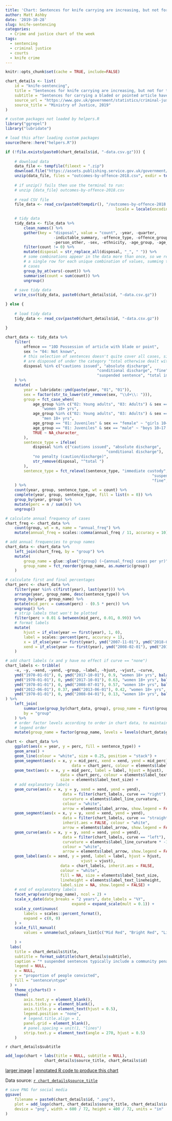 ```yaml
---
title: 'Chart: Sentences for knife carrying are increasing, but not for teens'
author: Matt Ashby
date: '2019-10-28'
slug: knife-sentencing
categories:
  - Crime and justice chart of the week
tags:
  - sentencing
  - criminal justice
  - courts
  - knife crime
---
```


```r
knitr::opts_chunk$set(cache = TRUE, include=FALSE)
```

```r
chart_details <- list(
	id = "knife-sentencing",
	title = "Sentences for knife carrying are increasing, but not for teens",
	subtitle = "Sentences for carrying a bladed or pointed article have become more severe for adults over the past decade, with 41% of men now going to prison on conviction. For younger offenders, the picture is different: half of girls and a third of boys caught with a knife receive no penalty – a proportion that is largely unchanged since 2008 – while fewer than one in ten receive a custodial sentence.",
	source_url = "https://www.gov.uk/government/statistics/criminal-justice-system-statistics-quarterly-december-2018",
	source_title = "Ministry of Justice, 2019"
)
```

```r
# custom packages not loaded by helpers.R
library("ggrepel")
library("lubridate")

# load this after loading custom packages
source(here::here("helpers.R"))
```

```r
if (!file.exists(paste0(chart_details$id, "-data.csv.gz"))) {
	
	# download data
	data_file <- tempfile(fileext = ".zip")
	download.file("https://assets.publishing.service.gov.uk/government/uploads/system/uploads/attachment_data/file/804669/Data-behind-interactive-tools-csv.zip", destfile = data_file)
	unzip(data_file, files = "outcomes-by-offence-2018.csv", exdir = tempdir())
	
	# if unzip() fails then use the terminal to run:
	# unzip {data_file} outcomes-by-offence-2018.csv
	
	# read CSV file
	file_data <- read_csv(paste0(tempdir(), "/outcomes-by-offence-2018.csv"), 
												locale = locale(encoding = "latin1"))

	# tidy data
	tidy_data <- file_data %>% 
		clean_names() %>% 
		gather(key = "disposal", value = "count", -year, -quarter, 
					 -indictable_summary, -offence_type, -offence_group, -offence, 
					 -person_other, -sex, -ethnicity, -age_group, -age_range) %>% 
		filter(count != 0) %>% 
		mutate(disposal = str_replace_all(disposal, "_", " ")) %>% 
		# some combinations appear in the data more than once, so we reduce these to
		# a single row for each unique combination of values, summing the count of
		# cases
		group_by_at(vars(-count)) %>% 
		summarise(count = sum(count)) %>% 
		ungroup()
	
	# save tidy data
	write_csv(tidy_data, paste0(chart_details$id, "-data.csv.gz"))	

} else {
	
	# load tidy data
	tidy_data <- read_csv(paste0(chart_details$id, "-data.csv.gz"))
	
}
```

```r
chart_data <- tidy_data %>% 
	filter(
		offence == "10D Possession of article with blade or point", 
		sex != "04: Not known", 
		# this selection of sentences doesn't quite cover all cases, since a few
		# are disposed of under the category "total otherwise dealt with"
		disposal %in% c("cautions issued", "absolute discharge", 
										"conditional discharge", "fine", "total community sentence", 
										"suspended sentence", "total immediate custody")
	) %>% 
	mutate(
		year = lubridate::ymd(paste(year, "01", "01")),
		sex = factor(str_to_lower(str_remove(sex, "\\d+\\: "))),
		group = fct_case_when(
			age_group %in% c("02: Young adults", "03: Adults") & sex == "female" ~ 
				"women 18+ yrs",
			age_group %in% c("02: Young adults", "03: Adults") & sex == "male" ~ 
				"men 18+ yrs",
			age_group == "01: Juveniles" & sex == "female" ~ "girls 10–17 yrs",
			age_group == "01: Juveniles" & sex == "male" ~ "boys 10–17 yrs",
			TRUE ~ NA_character_
		),
		sentence_type = ifelse(
			disposal %in% c("cautions issued", "absolute discharge", 
											"conditional discharge"),
			"no penalty (caution/discharge)",
			str_remove(disposal, "^total ")
		),
		sentence_type = fct_relevel(sentence_type, "immediate custody",
																"suspended sentence", "community sentence",
																"fine", "no penalty (caution/discharge)")
	) %>% 
	count(year, group, sentence_type, wt = count) %>% 
	complete(year, group, sentence_type, fill = list(n = 0)) %>% 
	group_by(year, group) %>% 
	mutate(perc = n / sum(n)) %>% 
	ungroup()

# calculate annual frequency of cases
chart_freq <- chart_data %>% 
	count(group, wt = n, name = "annual_freq") %>% 
	mutate(annual_freq = scales::comma(annual_freq / 11, accuracy = 10))

# add annual frequencies to group names
chart_data <- chart_data %>% 
	left_join(chart_freq, by = "group") %>% 
	mutate(
		group_name = glue::glue("{group} (~{annual_freq} cases per yr)"),
		group_name = fct_reorder(group_name, as.numeric(group))
	)

# calculate first and final percentages
chart_perc <- chart_data %>% 
	filter(year %in% c(first(year), last(year))) %>% 
	arrange(year, group_name, desc(sentence_type)) %>% 
	group_by(year, group_name) %>% 
	mutate(mid_perc = cumsum(perc) - (0.5 * perc)) %>% 
	ungroup() %>% 
	# strip labels that won't be plotted
	filter(perc > 0.01 & between(mid_perc, 0.01, 0.99)) %>% 
	# format labels
	mutate(
		hjust = if_else(year == first(year), 1, 0),
		label = scales::percent(perc, accuracy = 1),
		x = if_else(year == first(year), ymd("2007-11-01"), ymd("2018-03-01")),
		xend = if_else(year == first(year), ymd("2008-02-01"), ymd("2017-12-01"))
	)

# add chart labels (x and y have no effect if curve == "none")
chart_labels <- tribble(
	~x, ~y, ~xend, ~yend, ~group, ~label, ~hjust, ~vjust, ~curve,
	ymd("1970-01-01"), 0, ymd("2017-10-01"), 0.9, "women 18+ yrs", balance_lines("immediate custody", 2), "right", "middle", "none",
	ymd("1970-01-01"), 0, ymd("2017-10-01"), 0.63, "women 18+ yrs", balance_lines("suspended sentence*", 2), "right", "middle", "none",
	ymd("1970-01-01"), 0, ymd("2008-07-01"), 0.57, "women 18+ yrs", balance_lines("community penalty (e.g. unpaid work)", 2), "left", "middle", "none",
	ymd("2012-06-01"), 0.37, ymd("2013-06-01"), 0.42, "women 18+ yrs", "fine", "left", "middle", "left",
	ymd("1970-01-01"), 0, ymd("2008-04-01"), 0.13, "women 18+ yrs", balance_lines("no penalty (caution or absolute/conditional discharge)", 2), "left", "middle", "none"
) %>% 
	left_join(
		summarise(group_by(chart_data, group), group_name = first(group_name)),
		by = "group"
	) %>% 
	# order factor levels according to order in chart data, to maintain facet and
	# legend order
	mutate(group_name = factor(group_name, levels = levels(chart_data$group_name)))

```

```r
chart <- chart_data %>% 
	ggplot(aes(x = year, y = perc, fill = sentence_type)) + 
	geom_area() + 
	geom_line(colour = "white", size = 0.25, position = "stack") +
	geom_segment(aes(x = x, y = mid_perc, xend = xend, yend = mid_perc), 
							 data = chart_perc, colour = elements$label_line_colour) +
	geom_text(aes(x = x, y = mid_perc, label = label, hjust = hjust), 
						data = chart_perc, colour = elements$label_text_colour, 
						size = elements$label_text_size) +
	# add explanatory labels
	geom_curve(aes(x = x, y = y, xend = xend, yend = yend),
						 data = filter(chart_labels, curve == "right"), inherit.aes = FALSE, 
						 curvature = elements$label_line_curvature, 
						 colour = "white", 
						 arrow = elements$label_arrow, show.legend = FALSE) +
	geom_segment(aes(x = x, y = y, xend = xend, yend = yend),
						 data = filter(chart_labels, curve == "straight"), 
						 inherit.aes = FALSE, colour = "white", 
						 arrow = elements$label_arrow, show.legend = FALSE) +
	geom_curve(aes(x = x, y = y, xend = xend, yend = yend),
						 data = filter(chart_labels, curve == "left"), inherit.aes = FALSE, 
						 curvature = elements$label_line_curvature * -1, 
						 colour = "white", 
						 arrow = elements$label_arrow, show.legend = FALSE) +
	geom_label(aes(x = xend, y = yend, label = label, hjust = hjust, 
								 vjust = vjust),
						data = chart_labels, inherit.aes = FALSE, 
						colour = "white",
						fill = NA, size = elements$label_text_size, 
						lineheight = elements$label_text_lineheight,
						label.size = NA, show.legend = FALSE) +
	# end of explanatory labels
	facet_wrap(vars(group_name), ncol = 2) +
	scale_x_date(date_breaks = "2 years", date_labels = "%Y", 
							 expand = expand_scale(mult = 0.1)) +
	scale_y_continuous(
		labels = scales::percent_format(),
		expand = c(0, 0)
	) + 
	scale_fill_manual(
		values = unname(ucl_colours_list[c("Mid Red", "Bright Red", "Light Blue", 
																			 "Bright Blue", "Mid Blue")])
	) +
  labs(
    title = chart_details$title,
    subtitle = format_subtitle(chart_details$subtitle),
    caption = "* suspended sentences typically include a community penalty (e.g. unpaid work)",
    legend = NULL,
    x = NULL,
    y = "proportion of people convicted",
    fill = "sentence\ntype"
  ) +
	theme_cjcharts() +
	theme(
		axis.text.y = element_blank(),
		axis.ticks.y = element_blank(),
		axis.title.y = element_text(hjust = 0.5),
		legend.position = "none",
		# legend.title.align = 1,
		panel.grid = element_blank(),
		# panel.spacing = unit(1, "lines")
		strip.text.y = element_text(angle = 270, hjust = 0.5)
	)
```

`r chart_details$subtitle`

```r
add_logo(chart + labs(title = NULL, subtitle = NULL), 
				 chart_details$source_title, chart_details$id)
```

[larger image](../`r chart_details$id`.png)
| [annotated R code to produce this chart](https://github.com/mpjashby/lesscrime.info/blob/master/content/post/`r chart_details$id`.Rmd)

Data source: [`r chart_details$source_title`](`r chart_details$source_url`)

```r
# save PNG for social media
ggsave(
	filename = paste0(chart_details$id, ".png"), 
	plot = add_logo(chart, chart_details$source_title, chart_details$id), 
	device = "png", width = 600 / 72, height = 400 / 72, units = "in"
)
```
